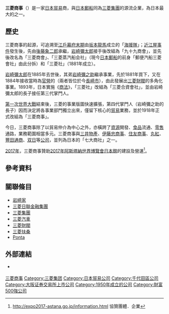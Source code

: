 {{Infobox company
| name = 三菱商事株式會社
| name_en = Mitsubishi Corporation
| logo = [[File:Logo_mitsubishis.gif|120px]][[File:Mitsubishi-Corporation-Logo.svg|270px]]
| logo_size = 
| logo_caption = 
| image = Mitsubishi Corporation Building 2019.jpg
| image_size = 275px
| image_caption = 位於[[東京|東京]][[丸之內|丸之內]]的三菱商事大樓
| former_name =
| type = [[上市公司|上市公司]]
| trading_name = 
| native_name = 三菱商事株式会社
| native_name_lang = ja
| other_name = MC、商事
| traded_as = {{tyo|8058}}（1954年6月1日上市）<br />{{ose|8058}}（1954年6月1日上市）<br />{{nse|8058}}（1961年上市）
| ISIN = 
| local_code_name = JP
| local_code = 5010001008771
| foundation   = 1950年4月1日（光和實業株式会社）	
| location     = {{JPN}} 〒100-8086<br />[[東京都|東京都]][[千代田區|千代田區]][[丸之內|丸之內]]二丁目3番1號<br />三菱商事大樓
| zip_code     = [[〒|〒]]100-8086
| telephone_no =  +81 3-3210-2121
| key_people   = [[代表取締役|代表取締役]][[總經理|社長]]：小林健
| industry = [[批發|批發業]]
| products = [[能源|能源]]、[[金屬|金屬]]、[[機械|機械]]、[[化學|化學]][[產品|產品]]、[[資訊|資訊]]、[[金融|金融]]、[[物流|物流]]
| capital  = 2,028億16百[[日圓|日圓]]
| revenue  = 連結：22兆3,891億04百萬日圓<br />單獨：10兆8,809億97百萬日圓
| operating_income  = 
| net_income        = 
| num_employees     = 連結：60,095人；單獨：6,177人（2009年3月31日止）
| accounting_period = 3月31日
| parent = 
| subsid = [[三菱食品|三菱食品]] 61.62%<br />[[羅森_(便利店)|LAWSON]] 50.1%<br />[[Ponta|Loyalty Marketing株式會社]] 100%
| homepage = {{url|https://www.mitsubishicorp.com/}}
| footnotes = 
}}<!--
{{japanese|image=|japanese=三菱商事|kana=みつびし しょうじ|romaji=Mitsubishi Shōji}} -->

'''三菱商事'''（{{jpn|j=三菱商事|hg=みつびししょうじ|rm=Mitsubishi shōji|f=y}}）是一家[[日本|日本]][[貿易|貿易]]商，與[[日本郵船|日本郵船]]同為[[三菱集团|三菱集團]]的源流企業，為日本最大的{{link-ja|商社|商社|綜合商社}}之一。

== 歷史 ==
三菱商事的起源，可追溯至[[江戶幕府|江戶幕府]][[幕末|末期]]由[[坂本龍馬|坂本龍馬]]成立的「[[海援隊|海援隊]]」；[[近江屋事件|近江屋事件]]發生後，先由[[後藤象二郎|後藤象二郎]]承繼，[[岩崎彌太郎|岩崎彌太郎]]接手後改組為「九十九商會」，並先後改名為「三菱商會」、「三菱蒸汽船会社」（現今[[日本郵船|日本郵船]]的前身「郵便汽船三菱會社」由此分拆）和「三菱社」（1881年成立）。

[[岩崎彌太郎|岩崎彌太郎]]在1885年去世後，其弟[[岩崎彌之助|岩崎彌之助]]繼承事業，先於1881年買下{{link-ja|高島煤礦|高島炭鉱|高島礦場}}，又在1884年接收當時為[[公營企業|官營]]的{{link-ja|長崎造船所|三菱重工業長崎造船所}}（兩者皆位於今[[長崎市|長崎市]]），由此發展出[[三菱財閥|三菱財閥]]的多角化事業。1893年，日本實施《[[商法|商法]]》，「三菱社」改組為「三菱合資會社」，並由岩崎彌太郎的長子{{link-ja|岩崎久彌|岩崎久弥}}接任第三代掌門人。

[[第一次世界大戰|第一次世界大戰]]結束後，三菱的事業版圖快速擴張，第四代掌門人{{link-ja|岩崎小彌太|岩崎小弥太}}（岩崎彌之助的長子）因而決定將各事業部門獨立出來，僅留下核心的[[貿易|貿易]]業務，並於1918年正式改組為「三菱商事」。

今日，三菱商事除了以貿易仲介為中心之外，亦橫跨了[[資源|資源]]開發、[[食品|食品]]流通、[[零售|零售]]通路，業務範圍相當多元。三菱商事與[[三井物產|三井物產]]、[[伊藤忠商事|伊藤忠商事]]、[[住友商事|住友商事]]、[[丸紅|丸紅]]、[[豐田通商|豐田通商]]、[[双日|双日]]等[[公司|公司]]，並列為日本的「七大商社」之一。

[[2017年|2017年]]，三菱商事贊助[[2017年阿斯塔納世界博覽會日本館|2017年阿斯塔納世界博覽會日本館]]的建設及營運<ref>http://expo2017-astana.go.jp/information.html {{Wayback|url=http://expo2017-astana.go.jp/information.html |date=20170827130332 }} 協贊團體．企業</ref>。

== 參考資料 ==
{{reflist}}

== 關聯條目 ==
*[[岩崎家|岩崎家]]
*[[三菱日聯金融集團|三菱日聯金融集團]]
*[[三菱集團|三菱集團]]
*[[三菱汽車|三菱汽車]]
*[[三菱財閥|三菱財閥]]
*[[三菱扶桑|三菱扶桑]]
* [[Ponta|Ponta]]

== 外部連結 ==
*{{official website|https://www.mitsubishicorp.com/}} {{ja}}{{en}}{{zh-hans}}

{{三菱集团}}
{{TOPIX 100}}
{{日經平均指數}}

[[Category:三菱商事|]]
[[Category:三菱集团|Category:三菱集团]]
[[Category:日本貿易公司|Category:日本貿易公司]]
[[Category:千代田區公司|Category:千代田區公司]]
[[Category:大阪证券交易所上市公司|Category:大阪证券交易所上市公司]]
[[Category:1950年成立的公司|Category:1950年成立的公司]]
[[Category:財富500強公司|Category:財富500強公司]]